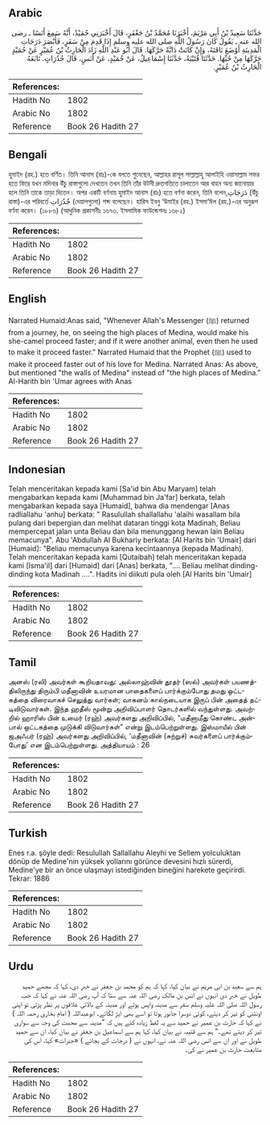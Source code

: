 ## Arabic

<div dir="rtl" lang="ar" style={{fontSize:'larger',backgroundColor:'#f8f9fa',padding:20}}>حَدَّثَنَا سَعِيدُ بْنُ أَبِي مَرْيَمَ، أَخْبَرَنَا مُحَمَّدُ بْنُ جَعْفَرٍ، قَالَ أَخْبَرَنِي حُمَيْدٌ، أَنَّهُ سَمِعَ أَنَسًا ـ رضى الله عنه ـ يَقُولُ كَانَ رَسُولُ اللَّهِ صلى الله عليه وسلم إِذَا قَدِمَ مِنْ سَفَرٍ، فَأَبْصَرَ دَرَجَاتِ الْمَدِينَةِ أَوْضَعَ نَاقَتَهُ، وَإِنْ كَانَتْ دَابَّةً حَرَّكَهَا‏.‏ قَالَ أَبُو عَبْدِ اللَّهِ زَادَ الْحَارِثُ بْنُ عُمَيْرٍ عَنْ حُمَيْدٍ حَرَّكَهَا مِنْ حُبِّهَا‏.‏ حَدَّثَنَا قُتَيْبَةُ، حَدَّثَنَا إِسْمَاعِيلُ، عَنْ حُمَيْدٍ، عَنْ أَنَسٍ، قَالَ جُدُرَاتٍ‏.‏ تَابَعَهُ الْحَارِثُ بْنُ عُمَيْرٍ‏.‏</div><div style={{backgroundColor:'#f8f9fa',padding:20, marginBottom: 10}}><table>
        <thead>
          <tr>
            <th>References:</th>
            <th></th>
          </tr>
        </thead>
        <tbody><tr><td>Hadith No</td><td>1802</td></tr><tr><td>Arabic No</td><td>1802</td></tr><tr><td>Reference</td><td>Book 26 Hadith 27</td></tr></tbody></table></div>

## Bengali

<div dir="ltr" lang="bn" style={{fontSize:'larger',backgroundColor:'#f8f9fa',padding:20}}>হুমাইদ (রহ.) হতে বর্ণিত। তিনি আনাস (রাঃ)-কে বলতে শুনেছেন, আল্লাহর রাসূল সাল্লাল্লাহু আলাইহি ওয়াসাল্লাম সফর হতে ফিরে যখন মদিনার উঁচু রাস্তাগুলো দেখতেন তখন তিনি তাঁর উটনী দ্রুতগতিতে চালাতেন আর বাহন অন্য জানোয়ার হলে তিনি তাকে তাড়া দিতেন। অপর একটি বর্ণনায় হুমাইদ আনাস (রাঃ) হতে বর্ণনা করেন, তিনি বলেন,دَرَجَاتِ (উঁচু রাস্তা)-এর পরিবর্তে جُدُرَاتِ (দেয়ালগুলো) শব্দ বলেছেন। হারিস ইবনু ‘উমাইর (রহ.) ইসমা‘ঈল (রহ.)-এর অনুরূপ বর্ণনা করেন। (১৮৮৬) (আধুনিক প্রকাশনীঃ ১৬৭৩. ইসলামিক ফাউন্ডেশনঃ ১৬৮২)</div><div style={{backgroundColor:'#f8f9fa',padding:20, marginBottom: 10}}><table>
        <thead>
          <tr>
            <th>References:</th>
            <th></th>
          </tr>
        </thead>
        <tbody><tr><td>Hadith No</td><td>1802</td></tr><tr><td>Arabic No</td><td>1802</td></tr><tr><td>Reference</td><td>Book 26 Hadith 27</td></tr></tbody></table></div>

## English

<div dir="ltr" lang="en" style={{fontSize:'larger',backgroundColor:'#f8f9fa',padding:20}}>Narrated Humaid:Anas said, "Whenever Allah's Messenger (ﷺ) returned from a journey, he, on seeing the high places of Medina, would make his she-camel proceed faster; and if it were another animal, even then he used to make it proceed faster." Narrated Humaid that the Prophet (ﷺ) used to make it proceed faster out of his love for Medina. Narrated Anas: As above, but mentioned "the walls of Medina" instead of "the high places of Medina." Al-Harith bin 'Umar agrees with Anas</div><div style={{backgroundColor:'#f8f9fa',padding:20, marginBottom: 10}}><table>
        <thead>
          <tr>
            <th>References:</th>
            <th></th>
          </tr>
        </thead>
        <tbody><tr><td>Hadith No</td><td>1802</td></tr><tr><td>Arabic No</td><td>1802</td></tr><tr><td>Reference</td><td>Book 26 Hadith 27</td></tr></tbody></table></div>

## Indonesian

<div dir="ltr" lang="id" style={{fontSize:'larger',backgroundColor:'#f8f9fa',padding:20}}>Telah menceritakan kepada kami [Sa'id bin Abu Maryam] telah mengabarkan kepada kami [Muhammad bin Ja'far] berkata, telah mengabarkan kepada saya [Humaid], bahwa dia mendengar [Anas radliallahu 'anhu] berkata: " Rasulullah shallallahu 'alaihi wasallam bila pulang dari bepergian dan melihat dataran tinggi kota Madinah, Beliau mempercepat jalan unta Beliau dan bila menunggang hewan lain Beliau memacunya". Abu 'Abdullah Al Bukhariy berkata: [Al Harits bin 'Umair] dari [Humaid]: "Beliau memacunya karena kecintaannya (kepada Madinah). Telah menceritakan kepada kami [Qutaibah] telah menceritakan kepada kami [Isma'il] dari [Humaid] dari [Anas] berkata, "…. Beliau melihat dinding-dinding kota Madinah ….". Hadits ini diikuti pula oleh [Al Harits bin 'Umair]</div><div style={{backgroundColor:'#f8f9fa',padding:20, marginBottom: 10}}><table>
        <thead>
          <tr>
            <th>References:</th>
            <th></th>
          </tr>
        </thead>
        <tbody><tr><td>Hadith No</td><td>1802</td></tr><tr><td>Arabic No</td><td>1802</td></tr><tr><td>Reference</td><td>Book 26 Hadith 27</td></tr></tbody></table></div>

## Tamil

<div dir="ltr" lang="ta" style={{fontSize:'larger',backgroundColor:'#f8f9fa',padding:20}}>அனஸ் (ரலி) அவர்கள் கூறியதாவது: அல்லாஹ்வின் தூதர் (ஸல்) அவர்கள் பயணத்திலிருந்து திரும்பி மதீனாவின் உயரமான பாதைகளைப் பார்க்கும்போது தமது ஒட்டகத்தை விரைவாகச் செலுத்து வார்கள்; வாகனம் கால்நடையாக இருப் பின் அதைத் தட்டிவிடுவார்கள். இந்த ஹதீஸ் மூன்று அறிவிப்பாளர் தொடர்களில் வந்துள்ளது. அவற்றில் ஹாரிஸ் பின் உமைர் (ரஹ்) அவர்களது அறிவிப்பில், “மதீனாமீது கொண்ட அன்பால் ஒட்டகத்தை முடுக்கி விடுவார்கள்” என்று இடம்பெற்றுள்ளது. இஸ்மாயீல் பின் ஜஅஃபர் (ரஹ்) அவர்களது அறிவிப்பில், ‘மதீனாவின் (சுற்றுச்) சுவர்களைப் பார்க்கும்போது’ என இடம்பெற்றுள்ளது. அத்தியாயம் : 26</div><div style={{backgroundColor:'#f8f9fa',padding:20, marginBottom: 10}}><table>
        <thead>
          <tr>
            <th>References:</th>
            <th></th>
          </tr>
        </thead>
        <tbody><tr><td>Hadith No</td><td>1802</td></tr><tr><td>Arabic No</td><td>1802</td></tr><tr><td>Reference</td><td>Book 26 Hadith 27</td></tr></tbody></table></div>

## Turkish

<div dir="ltr" lang="tr" style={{fontSize:'larger',backgroundColor:'#f8f9fa',padding:20}}>Enes r.a. şöyle dedi: Resulullah Sallallahu Aleyhi ve Sellem yolculuktan dönüp de Medine'nin yüksek yollarını görünce devesini hızlı sürerdi, Medine'ye bir an önce ulaşmayı istediğinden bineğini harekete geçirirdi. Tekrar: 1886</div><div style={{backgroundColor:'#f8f9fa',padding:20, marginBottom: 10}}><table>
        <thead>
          <tr>
            <th>References:</th>
            <th></th>
          </tr>
        </thead>
        <tbody><tr><td>Hadith No</td><td>1802</td></tr><tr><td>Arabic No</td><td>1802</td></tr><tr><td>Reference</td><td>Book 26 Hadith 27</td></tr></tbody></table></div>

## Urdu

<div dir="rtl" lang="ur" style={{fontSize:'larger',backgroundColor:'#f8f9fa',padding:20}}>ہم سے سعید بن ابی مریم نے بیان کیا، کہا کہ ہم کو محمد بن جعفر نے خبر دی، کہا کہ مجھے حمید طویل نے خبر دی انہوں نے انس بن مالک رضی اللہ عنہ سے سنا کہ آپ رضی اللہ عنہ نے کہا کہ جب رسول اللہ صلی اللہ علیہ وسلم سفر سے مدینہ واپس ہوتے اور مدینہ کے بالائی علاقوں پر نظر پڑتی تو اپنی اونٹنی کو تیز کر دیتے، کوئی دوسرا جانور ہوتا تو اسے بھی ایڑ لگاتے۔ ابوعبداللہ ( امام بخاری رحمہ اللہ ) نے کہا کہ حارث بن عمیر نے حمید سے یہ لفظ زیادہ کئے ہیں کہ ”مدینہ سے محبت کی وجہ سے سواری تیز کر دیتے تھے۔“ ہم سے قتیبہ نے بیان کیا، کہا ہم سے اسماعیل بن جعفر نے بیان کیا، ان سے حمید طویل نے اور ان سے انس رضی اللہ عنہ نے، انہوں نے ( درجات کے بجائے ) «جدرات» کہا، اس کی متابعت حارث بن عمیر نے کی۔</div><div style={{backgroundColor:'#f8f9fa',padding:20, marginBottom: 10}}><table>
        <thead>
          <tr>
            <th>References:</th>
            <th></th>
          </tr>
        </thead>
        <tbody><tr><td>Hadith No</td><td>1802</td></tr><tr><td>Arabic No</td><td>1802</td></tr><tr><td>Reference</td><td>Book 26 Hadith 27</td></tr></tbody></table></div>